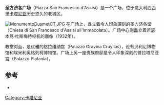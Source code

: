 '''圣方济各广场'''（Piazza San Francesco d'Assisi）是一个广场，位于意大利西西里[[卡塔尼亚|卡塔尼亚]]历史悠久的老城区。

[[File:MonumentoDusmetCT.JPG|thumb]]
在广场上，矗立着令人印象深刻的圣方济各堂（Chiesa di San Francesco d'Assisi all'Immacolata）。广场中心则矗立着若瑟·本笃·杜斯梅特枢机的雕像（1932年）。

教堂对面，是优雅的格拉维纳宫（Palazzo Gravina Cruyllas），设有贝利尼博物馆和埃米利奥格列柯博物馆。广场上另一座贵族府邸是令人印象深刻的普拉塔尼亚宫（Palazzo Platania）。

== 参考 ==
* {{Cite book|author = Maria Teresa Di Blasi |author2 = Concetta Greco Lanza |title = Il Cicerone. Storia, itinerari, leggende di Catania |location = Catania |editor = Edizioni Greco |year = 2007 |ISBN = 978-88-7512-060-3}}
[[Category:卡塔尼亚|Category:卡塔尼亚]]